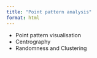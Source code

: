 ```yaml
---
title: "Point pattern analysis"
format: html
---
```


- Point pattern visualisation
- Centrography
- Randomness and Clustering